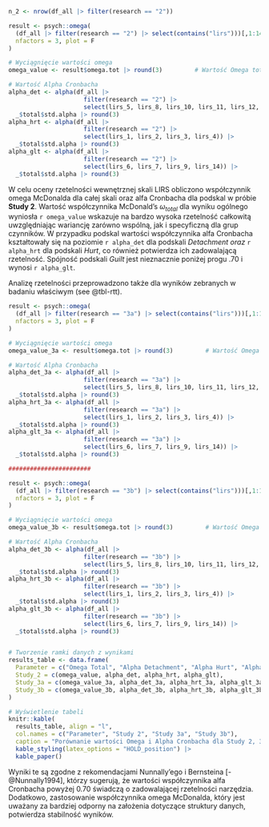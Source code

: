 <!-- 03 -->

<!-- Oprócz 3 kołowoych tylko ICD11 i SISF -->

```r
n_2 <- nrow(df_all |> filter(research == "2"))

result <- psych::omega(
  (df_all |> filter(research == "2") |> select(contains("lirs")))[,1:14],
  nfactors = 3, plot = F
)

# Wyciągnięcie wartości omega
omega_value <- result$omega.tot |> round(3)         # Wartość Omega total

# Wartość Alpha Cronbacha
alpha_det <- alpha(df_all |> 
                     filter(research == "2") |> 
                     select(lirs_5, lirs_8, lirs_10, lirs_11, lirs_12, lirs_13)) |>
  _$total$std.alpha |> round(3)
alpha_hrt <- alpha(df_all |> 
                     filter(research == "2") |> 
                     select(lirs_1, lirs_2, lirs_3, lirs_4)) |>
  _$total$std.alpha |> round(3)
alpha_glt <- alpha(df_all |> 
                     filter(research == "2") |> 
                     select(lirs_6, lirs_7, lirs_9, lirs_14)) |>
  _$total$std.alpha |> round(3)
```

W celu oceny rzetelności wewnętrznej skali LIRS obliczono współczynnik omega McDonalda dla całej skali oraz alfa Cronbacha dla podskal w próbie **Study 2**. Wartość współczynnika McDonald's $\omega_{total}$ dla wyniku ogólnego wyniosła `r omega_value` wskazuje na bardzo wysoka rzetelność całkowitą uwzględniając wariancję zarówno wspólną, jak i specyficzną dla grup czynników. W przypadku podskal wartości współczynnika alfa Cronbacha kształtowały się na poziomie `r alpha_det` dla podskali *Detachment oraz* `r alpha_hrt` dla podskali *Hurt*, co również potwierdza ich zadowalającą rzetelność. Spójność podskali *Guilt* jest nieznacznie poniżej progu .70 i wynosi `r alpha_glt`.

Analizę rzetelności przeprowadzono także dla wyników zebranych w badaniu właściwym (see @tbl-rtt).

```r
result <- psych::omega(
  (df_all |> filter(research == "3a") |> select(contains("lirs")))[,1:14],
  nfactors = 3, plot = F
)

# Wyciągnięcie wartości omega
omega_value_3a <- result$omega.tot |> round(3)         # Wartość Omega total

# Wartość Alpha Cronbacha
alpha_det_3a <- alpha(df_all |> 
                     filter(research == "3a") |> 
                     select(lirs_5, lirs_8, lirs_10, lirs_11, lirs_12, lirs_13)) |>
  _$total$std.alpha |> round(3)
alpha_hrt_3a <- alpha(df_all |> 
                     filter(research == "3a") |> 
                     select(lirs_1, lirs_2, lirs_3, lirs_4)) |>
  _$total$std.alpha |> round(3)
alpha_glt_3a <- alpha(df_all |> 
                     filter(research == "3a") |> 
                     select(lirs_6, lirs_7, lirs_9, lirs_14)) |>
  _$total$std.alpha |> round(3)

#######################

result <- psych::omega(
  (df_all |> filter(research == "3b") |> select(contains("lirs")))[,1:14],
  nfactors = 3, plot = F
)

# Wyciągnięcie wartości omega
omega_value_3b <- result$omega.tot |> round(3)         # Wartość Omega total

# Wartość Alpha Cronbacha
alpha_det_3b <- alpha(df_all |> 
                     filter(research == "3b") |> 
                     select(lirs_5, lirs_8, lirs_10, lirs_11, lirs_12, lirs_13)) |>
  _$total$std.alpha |> round(3)
alpha_hrt_3b <- alpha(df_all |> 
                     filter(research == "3b") |> 
                     select(lirs_1, lirs_2, lirs_3, lirs_4)) |>
  _$total$std.alpha |> round(3)
alpha_glt_3b <- alpha(df_all |> 
                     filter(research == "3b") |> 
                     select(lirs_6, lirs_7, lirs_9, lirs_14)) |>
  _$total$std.alpha |> round(3)


# Tworzenie ramki danych z wynikami
results_table <- data.frame(
  Parameter = c("Omega Total", "Alpha Detachment", "Alpha Hurt", "Alpha Guilt"),
  Study_2 = c(omega_value, alpha_det, alpha_hrt, alpha_glt),
  Study_3a = c(omega_value_3a, alpha_det_3a, alpha_hrt_3a, alpha_glt_3a),
  Study_3b = c(omega_value_3b, alpha_det_3b, alpha_hrt_3b, alpha_glt_3b)
)

# Wyświetlenie tabeli
knitr::kable(
  results_table, align = "l", 
  col.names = c("Parameter", "Study 2", "Study 3a", "Study 3b"), 
  caption = "Porównanie wartości Omega i Alpha Cronbacha dla Study 2, 3a i 3b") |>
  kable_styling(latex_options = "HOLD_position") |> 
  kable_paper()
```

Wyniki te są zgodne z rekomendacjami Nunnally’ego i Bernsteina [-@Nunnally1994], którzy sugerują, że wartości współczynnika alfa Cronbacha powyżej 0.70 świadczą o zadowalającej rzetelności narzędzia. Dodatkowo, zastosowanie współczynnika omega McDonalda, który jest uważany za bardziej odporny na założenia dotyczące struktury danych, potwierdza stabilność wyników.
